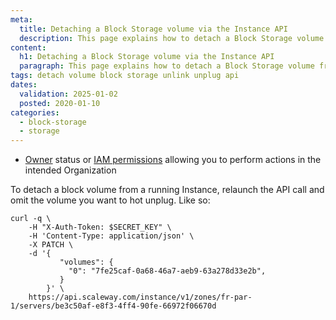 ```yaml
---
meta:
  title: Detaching a Block Storage volume via the Instance API
  description: This page explains how to detach a Block Storage volume from an Instance using the Scaleway API.
content:
  h1: Detaching a Block Storage volume via the Instance API
  paragraph: This page explains how to detach a Block Storage volume from an Instance using the Scaleway API.
tags: detach volume block storage unlink unplug api
dates:
  validation: 2025-01-02
  posted: 2020-01-10
categories:
  - block-storage
  - storage
---
```


<Macro id="requirements" />

- [Owner](/identity-and-access-management/iam/concepts/#owner) status or [IAM permissions](/identity-and-access-management/iam/concepts/#permission) allowing you to perform actions in the intended Organization


To detach a block volume from a running Instance, relaunch the API call and omit the volume you want to hot unplug. Like so:

```
curl -q \
	-H "X-Auth-Token: $SECRET_KEY" \
	-H 'Content-Type: application/json' \
	-X PATCH \
	-d '{
	       "volumes": {
	         "0": "7fe25caf-0a68-46a7-aeb9-63a278d33e2b",
	       }
	    }' \
	https://api.scaleway.com/instance/v1/zones/fr-par-1/servers/be3c50af-e8f3-4ff4-90fe-66972f06670d
```



